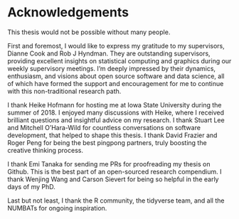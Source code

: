 # Acknowledgements {-}

This thesis would not be possible without many people.

First and foremost, I would like to express my gratitude to my supervisors, Dianne Cook and Rob J Hyndman. They are outstanding supervisors, providing excellent insights on statistical computing and graphics during our weekly supervisory meetings. I'm deeply impressed by their dynamics, enthusiasm, and visions about open source software and data science, all of which have formed the support and encouragement for me to continue with this non-traditional research path.

I thank Heike Hofmann for hosting me at Iowa State University during the summer of 2018. I enjoyed many discussions with Heike, where I received brilliant questions and insightful advice on my research. I thank Stuart Lee and Mitchell O'Hara-Wild for countless conversations on software development, that helped to shape this thesis. I thank David Frazier and Roger Peng for being the best pingpong partners, truly boosting the creative thinking process.

I thank Emi Tanaka for sending me PRs for proofreading my thesis on Github. This is the best part of an open-sourced research compendium. I thank Wenjing Wang and Carson Sievert for being so helpful in the early days of my PhD.

Last but not least, I thank the R community, the tidyverse team, and all the NUMBATs for ongoing inspiration.
